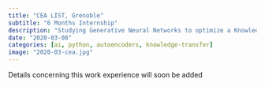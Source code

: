 ```yaml
---
title: "CEA LIST, Grenoble"
subtitle: "6 Months Internship"
description: "Studying Generative Neural Networks to optimize a Knowledge Transfer Method"
date: "2020-03-08"
categories: [ai, python, autoencoders, knowledge-transfer]
image: "2020-03-cea.jpg"
---
```


Details concerning this work experience will soon be added